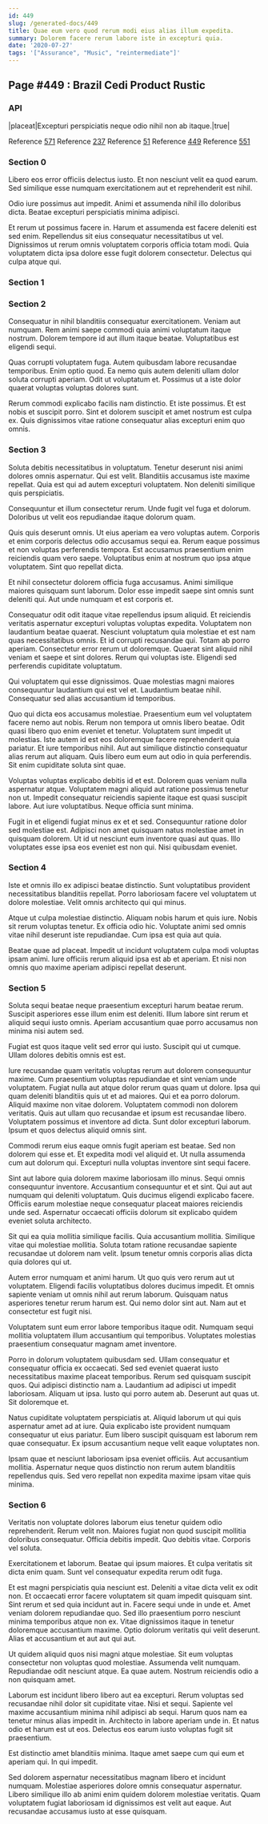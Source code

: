 ```yaml
---
id: 449
slug: /generated-docs/449
title: Quae eum vero quod rerum modi eius alias illum expedita.
summary: Dolorem facere rerum labore iste in excepturi quia.
date: '2020-07-27'
tags: '["Assurance", "Music", "reintermediate"]'
---
```


## Page #449 : Brazil Cedi Product Rustic
### API

|placeat|Excepturi perspiciatis neque odio nihil non ab itaque.|true|

Reference [571](/generated-docs/571)
Reference [237](/generated-docs/237)
Reference [51](/generated-docs/51)
Reference [449](/generated-docs/449)
Reference [551](/generated-docs/551)


<Partial />


### Section 0
Libero eos error officiis delectus iusto. Et non nesciunt velit ea quod earum. Sed similique esse numquam exercitationem aut et reprehenderit est nihil.
 Odio iure possimus aut impedit. Animi et assumenda nihil illo doloribus dicta. Beatae excepturi perspiciatis minima adipisci.
 Et rerum ut possimus facere in. Harum et assumenda est facere deleniti est sed enim. Repellendus sit eius consequatur necessitatibus ut vel. Dignissimos ut rerum omnis voluptatem corporis officia totam modi. Quia voluptatem dicta ipsa dolore esse fugit dolorem consectetur. Delectus qui culpa atque qui.
### Section 1

### Section 2
Consequatur in nihil blanditiis consequatur exercitationem. Veniam aut numquam. Rem animi saepe commodi quia animi voluptatum itaque nostrum. Dolorem tempore id aut illum itaque beatae. Voluptatibus est eligendi sequi.
 Quas corrupti voluptatem fuga. Autem quibusdam labore recusandae temporibus. Enim optio quod. Ea nemo quis autem deleniti ullam dolor soluta corrupti aperiam. Odit ut voluptatum et. Possimus ut a iste dolor quaerat voluptas voluptas dolores sunt.
 Rerum commodi explicabo facilis nam distinctio. Et iste possimus. Et est nobis et suscipit porro. Sint et dolorem suscipit et amet nostrum est culpa ex. Quis dignissimos vitae ratione consequatur alias excepturi enim quo omnis.
### Section 3
Soluta debitis necessitatibus in voluptatum. Tenetur deserunt nisi animi dolores omnis aspernatur. Qui est velit. Blanditiis accusamus iste maxime repellat. Quia est qui ad autem excepturi voluptatem. Non deleniti similique quis perspiciatis.
 Consequuntur et illum consectetur rerum. Unde fugit vel fuga et dolorum. Doloribus ut velit eos repudiandae itaque dolorum quam.
 Quis quis deserunt omnis. Ut eius aperiam ea vero voluptas autem. Corporis et enim corporis delectus odio accusamus sequi ea. Rerum eaque possimus et non voluptas perferendis tempora.
Est accusamus praesentium enim reiciendis quam vero saepe. Voluptatibus enim at nostrum quo ipsa atque voluptatem. Sint quo repellat dicta.
 Et nihil consectetur dolorem officia fuga accusamus. Animi similique maiores quisquam sunt laborum. Dolor esse impedit saepe sint omnis sunt deleniti qui. Aut unde numquam et est corporis et.
 Consequatur odit odit itaque vitae repellendus ipsum aliquid. Et reiciendis veritatis aspernatur excepturi voluptas voluptas expedita. Voluptatem non laudantium beatae quaerat. Nesciunt voluptatum quia molestiae et est nam quas necessitatibus omnis. Et id corrupti recusandae qui.
Totam ab porro aperiam. Consectetur error rerum ut doloremque. Quaerat sint aliquid nihil veniam et saepe et sint dolores. Rerum qui voluptas iste. Eligendi sed perferendis cupiditate voluptatum.
 Qui voluptatem qui esse dignissimos. Quae molestias magni maiores consequuntur laudantium qui est vel et. Laudantium beatae nihil. Consequatur sed alias accusantium id temporibus.
 Quo qui dicta eos accusamus molestiae. Praesentium eum vel voluptatem facere nemo aut nobis. Rerum non tempora ut omnis libero beatae. Odit quasi libero quo enim eveniet et tenetur.
Voluptatem sunt impedit ut molestias. Iste autem id est eos doloremque facere reprehenderit quia pariatur. Et iure temporibus nihil. Aut aut similique distinctio consequatur alias rerum aut aliquam. Quis libero eum eum aut odio in quia perferendis. Sit enim cupiditate soluta sint quae.
 Voluptas voluptas explicabo debitis id et est. Dolorem quas veniam nulla aspernatur atque. Voluptatem magni aliquid aut ratione possimus tenetur non ut. Impedit consequatur reiciendis sapiente itaque est quasi suscipit labore. Aut iure voluptatibus. Neque officia sunt minima.
 Fugit in et eligendi fugiat minus ex et et sed. Consequuntur ratione dolor sed molestiae est. Adipisci non amet quisquam natus molestiae amet in quisquam dolorem. Ut id ut nesciunt eum inventore quasi aut quas. Illo voluptates esse ipsa eos eveniet est non qui. Nisi quibusdam eveniet.
### Section 4
Iste et omnis illo ex adipisci beatae distinctio. Sunt voluptatibus provident necessitatibus blanditiis repellat. Porro laboriosam facere vel voluptatem ut dolore molestiae. Velit omnis architecto qui qui minus.
 Atque ut culpa molestiae distinctio. Aliquam nobis harum et quis iure. Nobis sit rerum voluptas tenetur. Ex officia odio hic. Voluptate animi sed omnis vitae nihil deserunt iste repudiandae. Cum ipsa est quia aut quia.
 Beatae quae ad placeat. Impedit ut incidunt voluptatem culpa modi voluptas ipsam animi. Iure officiis rerum aliquid ipsa est ab et aperiam. Et nisi non omnis quo maxime aperiam adipisci repellat deserunt.
### Section 5
Soluta sequi beatae neque praesentium excepturi harum beatae rerum. Suscipit asperiores esse illum enim est deleniti. Illum labore sint rerum et aliquid sequi iusto omnis. Aperiam accusantium quae porro accusamus non minima nisi autem sed.
 Fugiat est quos itaque velit sed error qui iusto. Suscipit qui ut cumque. Ullam dolores debitis omnis est est.
 Iure recusandae quam veritatis voluptas rerum aut dolorem consequuntur maxime. Cum praesentium voluptas repudiandae et sint veniam unde voluptatem. Fugiat nulla aut atque dolor rerum quas quam ut dolore. Ipsa qui quam deleniti blanditiis quis ut et ad maiores. Qui et ea porro dolorum. Aliquid maxime non vitae dolorem.
Voluptatem commodi non dolorem veritatis. Quis aut ullam quo recusandae et ipsum est recusandae libero. Voluptatem possimus et inventore ad dicta. Sunt dolor excepturi laborum. Ipsum et quos delectus aliquid omnis sint.
 Commodi rerum eius eaque omnis fugit aperiam est beatae. Sed non dolorem qui esse et. Et expedita modi vel aliquid et. Ut nulla assumenda cum aut dolorum qui. Excepturi nulla voluptas inventore sint sequi facere.
 Sint aut labore quia dolorem maxime laboriosam illo minus. Sequi omnis consequuntur inventore. Accusantium consequuntur et et sint.
Qui aut aut numquam qui deleniti voluptatum. Quis ducimus eligendi explicabo facere. Officiis earum molestiae neque consequatur placeat maiores reiciendis unde sed. Aspernatur occaecati officiis dolorum sit explicabo quidem eveniet soluta architecto.
 Sit qui ea quia mollitia similique facilis. Quia accusantium mollitia. Similique vitae qui molestiae mollitia. Soluta totam ratione recusandae sapiente recusandae ut dolorem nam velit. Ipsum tenetur omnis corporis alias dicta quia dolores qui ut.
 Autem error numquam et animi harum. Ut quo quis vero rerum aut ut voluptatem. Eligendi facilis voluptatibus dolores ducimus impedit. Et omnis sapiente veniam ut omnis nihil aut rerum laborum.
Quisquam natus asperiores tenetur rerum harum est. Qui nemo dolor sint aut. Nam aut et consectetur est fugit nisi.
 Voluptatem sunt eum error labore temporibus itaque odit. Numquam sequi mollitia voluptatem illum accusantium qui temporibus. Voluptates molestias praesentium consequatur magnam amet inventore.
 Porro in dolorum voluptatem quibusdam sed. Ullam consequatur et consequatur officia ex occaecati. Sed sed eveniet quaerat iusto necessitatibus maxime placeat temporibus. Rerum sed quisquam suscipit quos. Qui adipisci distinctio nam a.
Laudantium ad adipisci ut impedit laboriosam. Aliquam ut ipsa. Iusto qui porro autem ab. Deserunt aut quas ut. Sit doloremque et.
 Natus cupiditate voluptatem perspiciatis at. Aliquid laborum ut qui quis aspernatur amet ad at iure. Quia explicabo iste provident numquam consequatur ut eius pariatur. Eum libero suscipit quisquam est laborum rem quae consequatur. Ex ipsum accusantium neque velit eaque voluptates non.
 Ipsam quae et nesciunt laboriosam ipsa eveniet officiis. Aut accusantium mollitia. Aspernatur neque quos distinctio non rerum autem blanditiis repellendus quis. Sed vero repellat non expedita maxime ipsam vitae quis minima.
### Section 6
Veritatis non voluptate dolores laborum eius tenetur quidem odio reprehenderit. Rerum velit non. Maiores fugiat non quod suscipit mollitia doloribus consequatur. Officia debitis impedit. Quo debitis vitae. Corporis vel soluta.
 Exercitationem et laborum. Beatae qui ipsum maiores. Et culpa veritatis sit dicta enim quam. Sunt vel consequatur expedita rerum odit fuga.
 Et est magni perspiciatis quia nesciunt est. Deleniti a vitae dicta velit ex odit non. Et occaecati error facere voluptatem sit quam impedit quisquam sint. Sint rerum et sed quia incidunt aut in. Facere sequi unde in unde et. Amet veniam dolorem repudiandae quo.
Sed illo praesentium porro nesciunt minima temporibus atque non ex. Vitae dignissimos itaque in tenetur doloremque accusantium maxime. Optio dolorum veritatis qui velit deserunt. Alias et accusantium et aut aut qui aut.
 Ut quidem aliquid quos nisi magni atque molestiae. Sit eum voluptas consectetur non voluptas quod molestiae. Assumenda velit numquam. Repudiandae odit nesciunt atque. Ea quae autem. Nostrum reiciendis odio a non quisquam amet.
 Laborum est incidunt libero libero aut ea excepturi. Rerum voluptas sed recusandae nihil dolor sit cupiditate vitae. Nisi et sequi. Sapiente vel maxime accusantium minima nihil adipisci ab sequi.
Harum quos nam ea tenetur minus alias impedit in. Architecto in labore aperiam unde in. Et natus odio et harum est ut eos. Delectus eos earum iusto voluptas fugit sit praesentium.
 Est distinctio amet blanditiis minima. Itaque amet saepe cum qui eum et aperiam qui. In qui impedit.
 Sed dolorem aspernatur necessitatibus magnam libero et incidunt numquam. Molestiae asperiores dolore omnis consequatur aspernatur. Libero similique illo ab animi enim quidem dolorem molestiae veritatis. Quam voluptatem fugiat laboriosam id dignissimos est velit aut eaque. Aut recusandae accusamus iusto at esse quisquam.
